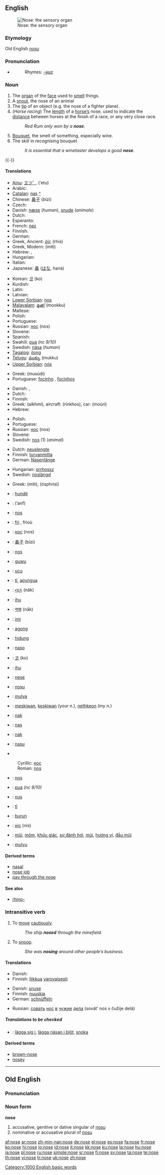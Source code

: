 {{wikipedia}}
==English==
[[Image:Neus1.jpg|thumb|Nose: the sensory organ]]

===Etymology===
Old English ''[[nosu]]''

===Pronunciation===
*{{audio|en-us-nose.ogg|Audio (US)}}
*:Rhymes: [[Rhymes:English:-əʊz|-əʊz]]

===Noun===
{{en-noun}}

# The [[organ]] of the [[face]] used to [[smell]] things.
# A [[snout]], the nose of an animal
# The [[tip]] of an object (e.g. the nose of a fighter plane).
# (''Horse racing'') The [[length]] of a [[horse|horse’s]] nose, used to indicate the [[distance]] between horses at the finish of a race, or any very close race.
#:''Red Rum only won by a '''nose'''.''
# [[Bouquet]], the smell of something, especially wine.
# The skill in recognising bouquet
#:''It is essential that a winetaster develops a good '''nose'''.''

{{-}}

====Translations====
{{trans-top|The organ of the face used to smell things}}
* [[Ainu]]: [[エツ゜]] (’etu)
* Arabic: {{Arab|[[انف|أنفٌ]]}} {{IPAchar|(’anf)}} {{m}}
* [[Catalan]]: [[nas]] {{m}} [[:ca:nas|^]]
* Chinese: [[鼻子]] (bízi)
* Czech: {{t-|cs|nos|m}}
* Danish: [[næse]] {{c}} (''human''), [[snude]] {{c}} (''animals'')
* Dutch: {{t+|nl|neus|m}}
* Esperanto: {{t-|eo|nazo|xs=Esperanto}}
* French: [[nez]] {{m}}
* Finnish: {{t+|fi|nenä}}
* German: {{t+|de|Nase}} {{f}}
* Greek, Ancient: [[ῥίς]]  (rhis)
* Greek, Modern: {{t+|el|μύτη|f|s|sc=Grek}} (míti)
* Hebrew: {{he-translation|אף|af}} {{m}}, {{he-translation|חוטם|khótem}} {{m}}
* Hungarian: {{t+|hu|orr}}
* Italian: {{t+|it|naso|m}}
* Japanese: [[鼻]] ([[はな]], haná)
{{trans-mid}}
* Korean: [[코]] (ko)
* Kurdish: {{KUchar|[[لووت]]}}
* Latin: {{t+|la|nasus}}
* Latvian: {{t-|lv|deguns|m|xs=Latvian}}
* [[Lower Sorbian]]: [[nos#Lower Sorbian|nos]] {{m}}
* [[Malayalam]]: [[മൂക്ക്]] (mookku)
* Maltese: {{t-|mt|mnieħer|m|xs=Maltese}}
* Polish: {{t+|pl|nos}} {{m}}
* Portuguese: {{t+|pt|nariz|m}}
* Russian: [[нос#Russian|нос]] (nos) {{m}}
* Slovene: {{t+|sl|nos|m}}
* Spanish: {{t+|es|nariz|f}}
* Swahili: [[pua]] ''(nc 9/10)''
* Swedish: [[näsa]] (''human'') {{c}}
* [[Tagalog]]: [[ilong]]
* [[Telugu]]: [[ముక్కు]] (mukku)
* [[Upper Sorbian]]: [[nós]] {{m}}
{{trans-bottom}}

{{trans-top|snout, nose of an animal}}
* Greek: {{t+|el|μουσούδι|n|s|sc=Grek}} (musúdi)
* Portuguese: [[focinho]] {{m}}, [[focinhos]] {{p}}
{{trans-mid}}
{{trans-bottom}}

{{trans-top|The tip of an object}}
* Danish: {{t-|da|spids|c}}, {{t-|da|tud|c}}
* Dutch: {{t+|nl|neus|m}}
* Finnish: {{t+|fi|nokka}}
* Greek: {{t+|el|αιχμή|f|s|sc=Grek}} (aikhmí), aircraft: {{t+|el|ρύγχος|n|s|sc=Grek}} (rínkhos), car: {{t+|el|μούρη|f|s|sc=Grek}} (moúri)
* Hebrew: {{he-translation|חרטום|khartóm}} {{m}}
{{trans-mid}}
* Polish: {{t+|pl|nos|m}}
* Portuguese: {{t+|pt|nariz|m}}
* Russian: [[нос#Russian|нос]] (nos) {{m}}
* Slovene: {{t+|sl|nos|m}}
* Swedish: [[nos#Swedish|nos]] {{c}} (1) (''animal'')
{{trans-bottom}}

{{trans-top|The length of a horse’s nose}}
* Dutch: [[neuslengte]] {{f}}
* Finnish: [[turvanmitta]]
* German: [[Nasenlänge]] {{f}}
{{trans-mid}}
* Hungarian: [[orrhossz]]
* Swedish: [[noslängd]] {{c}}
{{trans-bottom}}

{{trans-top|the skill in recognising bouquet}}
* Greek: {{t+|el|μύτη|f|s|sc=Grek}} (míti), {{t|el|όσφρηση|f|s|sc=Grek}} (ósphrisi)
{{trans-mid}}
{{trans-bottom}}

{{checktrans}}
{{trans-top|Translations to be categorised}}
*{{ttbc|Albanian}}: [[hundë]] {{f}}
*{{ttbc|Arabic}}: {{Arab|[[انف|أنفٌ]]}} (’anf) {{m}}
*{{ttbc|Bosnian}}: [[nos#Bosnian|nos]] {{m}}
*{{ttbc|Breton}}: [[fri]] {{m}}, frioù {{p}}
*{{ttbc|Bulgarian}}: [[нос#Bulgarian|нос]] (nos) {{m}}
*{{ttbc|Chinese}}: [[鼻子]] (bízi)
*{{ttbc|Croatian}}: [[nos#Croatian|nos]] {{m}}
*{{ttbc|Dyirbal}}: [[guwu]]
*{{ttbc|Fijian}}: [[ucu]]
*{{ttbc|Guarani}}: [[tĩ]], [[apyngua]]
*{{ttbc|Gujarati}}: [[નાક]] (nāk)
*{{ttbc|Hawaiian}}: [[ihu]]
*{{ttbc|Hindi}}: [[नाक]] (nāk)
*{{ttbc|Igbo}}: [[imi]]
*{{ttbc|Ilocano}}: [[agong]]
*{{ttbc|Indonesian}}: [[hidung]]
*{{ttbc|Interlingua}}: [[naso]]
*{{ttbc|Korean}}: [[코]] (ko)
*{{ttbc|Maori}}: [[ihu]]
{{trans-mid}}
*{{ttbc|Norwegian}}: [[nese]]
*{{ttbc|Old English}}: [[nosu]] {{f}}
*{{ttbc|Pitjantjatjara}}: [[mulya]]
*{{ttbc|Powhatan}}: [[meskiwan]], [[keskiwan]] (your n.), [[nethkeon]] (my n.)
*{{ttbc|Rohingya}}: [[nak]]
*{{ttbc|Romanian}}: [[nas]] {{n}}
*{{ttbc|Romany}}: [[nak]]
*{{ttbc|Sardinian}}: [[nasu]] {{m}}
*{{ttbc|Serbian}}
:Cyrillic: [[нос#Serbian|нос]] {{m}}
:Roman: [[nos#Serbian|nos]] {{m}}
*{{ttbc|Slovak}}: [[nos#Slovak|nos]] {{m}}
*{{ttbc|Swahili}}: [[pua]] ''(nc 9/10)''
*{{ttbc|Tok Pisin}}: [[nus]]
*{{ttbc|Tupinambá}}: [[tĩ]]
*{{ttbc|Turkish}}: [[burun]]
*{{ttbc|Ukrainian}}: [[ніс]] (nis) {{m}}
*{{ttbc|Vietnamese}}: [[mũi]], [[mõm]], [[khứu giác]], [[sự đánh hơi]], [[mùi]], [[hương vị]], [[đầu mũi]]
*{{ttbc|Warlpiri}}: [[mulyu]]
{{trans-bottom}}

====Derived terms====
*[[nasal]]
*[[nose job]]
*[[pay through the nose]]

====See also====
* [[rhino-]]

===Intransitive verb===
{{rfc-trverb|Intransitive verb}}
{{en-verb|nos|ing}}

# To [[move]] [[cautiously]].
#:''The ship '''nosed''' through the minefield.''
# To [[snoop]].
#:''She was '''nosing''' around other people’s business.''

====Translations====
{{trans-top|To move cautiously}}
* Danish: {{t-|da|liste}}
* Finnish: [[liikkua]] [[varovaisesti]]
{{trans-mid}}
{{trans-bottom}}

{{trans-top|To snoop}}
* Danish: [[snuse]]
* Finnish: [[nuuskia]]
* German: [[schnüffeln]]
{{trans-mid}}
* Russian: [[совать]] [[нос#Russian|нос]] [[в#Russian|в]] [[чужой|чужие]] [[дело|дела]] (sovát’ nos v čužíje delá)
{{trans-bottom}}

=====Translations to be checked=====
{{checktrans}}
{{top}}
*{{ttbc|Swedish}}: [[lägga sig i]], [[lägga näsan i blöt]], [[snoka]]
{{mid}}
{{bottom}}

====Derived terms====
*[[brown-nose]]
*[[nosey]]

[[Category:1000 English basic words]]

----

==Old English==

===Pronunciation===
{{IPA|/ˈnoze/}}

===Noun form===
'''nose'''

# accusative, genitive or dative singular of [[nosu]]
# nominative or accusative plural of [[nosu]]

[[af:nose]]
[[ar:nose]]
[[zh-min-nan:nose]]
[[de:nose]]
[[el:nose]]
[[es:nose]]
[[fa:nose]]
[[fr:nose]]
[[ko:nose]]
[[hi:nose]]
[[io:nose]]
[[id:nose]]
[[it:nose]]
[[kk:nose]]
[[ku:nose]]
[[la:nose]]
[[hu:nose]]
[[ja:nose]]
[[pl:nose]]
[[ru:nose]]
[[simple:nose]]
[[sr:nose]]
[[fi:nose]]
[[sv:nose]]
[[ta:nose]]
[[te:nose]]
[[th:nose]]
[[vi:nose]]
[[tr:nose]]
[[uk:nose]]
[[zh:nose]]